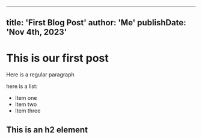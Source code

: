 
---
title: 'First Blog Post'
author: 'Me'
publishDate: 'Nov 4th, 2023'
---

# This is our first post

Here is a regular paragraph

here is a list:

- Item one
- Item two
- Item three

## This is an h2 element